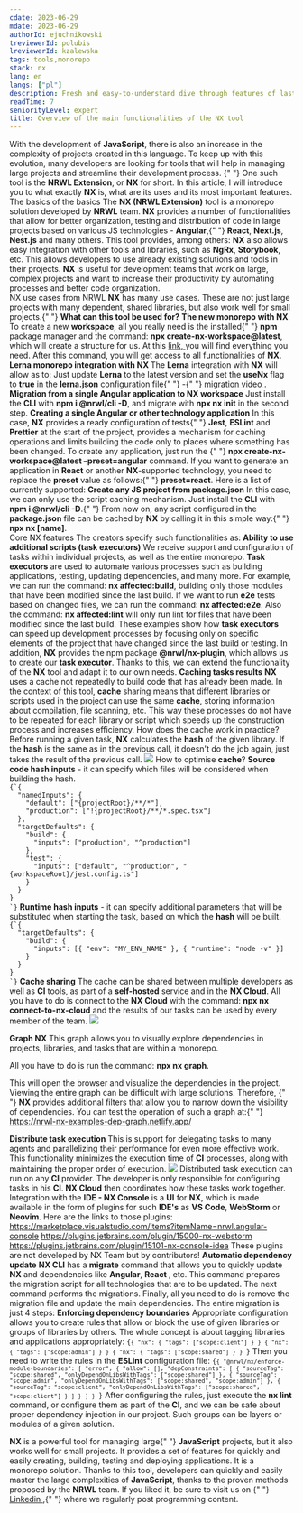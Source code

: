 ```yaml
---
cdate: 2023-06-29
mdate: 2023-06-29
authorId: ejuchnikowski
treviewerId: polubis
lreviewerId: kzalewska
tags: tools,monorepo
stack: nx
lang: en
langs: ["pl"]
description: Fresh and easy-to-understand dive through features of lastly popular Nx from the NRWL team. Let's create some applications and libraries!
readTime: 7
seniorityLevel: expert
title: Overview of the main functionalities of the NX tool
---
```


<Prelude >
  <M>
With the development of <B>JavaScript</B>, there is also an increase in the complexity of projects created in this language. To keep up with this evolution, many developers are looking for tools that will help in managing large projects and streamline their development process.
</M>
  <M>
    {" "}
One such tool is the <B>NRWL Extension</B>, or <B>NX</B> for short. In this article, I will introduce you to what exactly <B>NX</B> is, what are its uses and its most important features.
</M>
</Prelude>

<Section>
  <XL>The basics of the basics</XL>
  <M>
    The <B>NX (NRWL Extension)</B> tool is a monorepo solution developed by <B>NRWL</B> team. <B>NX</B> provides a number of functionalities that allow for better organization, testing and distribution of code in large projects based on various JS technologies - <B>Angular</B>,{" "} <B>React</B>, <B>Next.js</B>, <B>Nest.js</B> and many others. 
    </M>
    <M>
    This tool provides, among others:
  </M>
  
  <List items="Automation of development processes (creation of components and boilerplate), Support for creating monolithic and microservice architectures, Support for unit testing tools and e2e (Jest and Cypress), Support for tools for automating building and distribution processes (Bazel and Nx Cloud), Support for code analysis and organization tools (ESLint and Prettier), Support for dependency management tools (npm and yarn)" />
  <M>
     <B>NX</B> also allows easy integration with other tools and
      libraries, such as <B>NgRx</B>, <B>Storybook</B>, etc. 
    This 
      allows developers to use already existing solutions and tools in their projects.
  </M>
  <M>
    <B>NX</B> is useful for development teams that 
    work on 
    large, complex projects and want to increase their 
    productivity by automating processes and better code organization.
  </M>
</Section>

<Section>
  <XL>NX use cases from NRWL</XL>
  <M>
    <B>NX</B> has many use cases. These are not just large projects with many dependent, shared libraries, but also work well for small projects.{" "}
  </M>
  <M>
    <B>What can this tool be used for?</B>
  </M>
  <List items="Creating a monorepo NX, Lerna monorepo integration with NX, Migration from a single Angular application to the NX workspace, Creating a single Angular application or in another technology, Create any JS project from package.json " />
  <M>
    <B>The new monorepo with NX </B>
  </M>
  <M>
    To create a new <B>workspace</B>, all you really need is 
    the installed{" "} 
    <B>npm</B> package manager and the command:  <B> npx create-nx-workspace@latest</B>, which will create a structure for us. At 
    this <A
      outside
      href="https://nx.dev/packages/nx/documents/create-nx-workspace"
    >
    link, 
    </A> you will find everything you need. After this command, you will get access to all functionalities of <B>NX</B>.
  </M>
  <M>
    <B>Lerna monorepo integration with NX </B>
  </M>
  <M>
    The <B>Lerna</B> integration with <B>NX</B> will allow as to:
  </M>
  <List items="Concurrent execution of tasks, Caching of operations, Distribution of tasks, Limitation of code building" />
  <M>
    Just update <B>Lerna</B> to the latest version and set 
    the <B>useNx</B> flag to <B>true</B> in the  <B>lerna.json</B> configuration file{" "}
    -{" "}
     <A href="https://www.youtube.com/watch?v=Edv7ZeI8Bwc" outside> 
    migration video
     </A>
     .
  </M>
  <M>
    <B>Migration from a single Angular application to NX workspace</B>
  </M>
  <M>
    Just install the <B>CLI</B> with <B>npm i @nrwl/cli -D</B>, and
     migrate with <B>npx nx init</B> in the second step.
  </M>
  <M>
    <B>Creating a single Angular or other technology application</B>
  </M>
  <M>
    In this case, <B>NX</B> provides a ready configuration of tests{" "} <B>Jest</B>, <B>ESLint</B> and <B>Prettier</B> at the start of the project, provides a mechanism for caching 
    operations and limits building the code only to places 
    where something has been changed.
  </M>
  <M>
    To create any application, just run the {" "}
    <B> npx create-nx-workspace@latest –preset=angular</B> command. If 
    you want to 
    generate an application in <B>React</B> or another <B>NX</B>-supported technology, you need to replace the <B>preset</B> value as follows:{" "}
    <B>preset=react</B>.
  </M>
  <M>Here is a list of currently supported: </M>
  <List items="TypeScript,Web-components,Angular,React,React-native,Next, Nest,Express" />
  <M>
    <B>Create any JS project from package.json</B>
  </M>
  <M>  
    In this case, we can only use the script caching mechanism. Just install the <B>CLI</B> with <B>npm i @nrwl/cli -D</B>.{" "}
  </M>
  <M>
    From now on, any script configured in the <B>package.json</B> file can be cached by <B>NX</B> by calling it in this simple way:{" "}
    <B>npx nx [name]</B>.
  </M>
</Section>

<Section>
<XL>Core NX features</XL>
<M>The creators specify such functionalities as:</M>
<List items="The ability to use additional scripts (task executors), Caching tasks results, Cache sharing, NX graph, Resource sharing during tasks (distribute task execution), Automatic update of dependencies, Enforcement of dependency boundaries " />
<M><B>Ability to use additional scripts (task executors)</B></M>
<M>We receive support and configuration of tasks within individual projects, as well as the entire monorepo. <B>Task executors</B> are used to automate various processes such as building applications, testing, updating dependencies, and many more.
</M>
<M>For example, we can run the command:  <B>nx affected:build</B>, building only those modules that have been modified since the last build.</M>
<M>If we want to run <B>e2e</B> tests based on changed files, we can run the command: <B>nx affected:e2e</B>.</M>
<M>Also the command: <B>nx affected:lint</B> will only run lint for files that have been modified since the last build.</M>
<M>These examples show how <B>task executors</B> can speed up development processes by focusing only on specific elements of the project that have changed since the last build or testing.</M>
<M>In addition, <B>NX</B> provides the npm package <B>@nrwl/nx-plugin</B>, which allows us to create our <B>task executor</B>. Thanks to this, we can extend the functionality of the <B>NX</B> tool and adapt it to our own needs.</M>
<M><B>Caching tasks results</B></M>
<M><B>NX</B> uses a cache not repeatedly to build code that has already been made. In the context of this tool, <B>cache</B> sharing means that different libraries or scripts used in the project can use the same <B>cache</B>, storing information about compilation, file scanning, etc. This way these processes do not have to be repeated for each library or script which speeds up the construction process and increases efficiency.</M>
<M>How does the cache work in practice? Before running a given task, <B>NX</B> calculates the <B>hash</B> of the given library. If the <B>hash</B> is the same as in the previous call, it doesn't do the job again, just takes the result of the previous call.</M>
<Img border src="https://nx.dev/documentation/shared/images/caching/nx-hashing.svg" description="Hashing in Nx" />
<M>How to optimise <B>cache</B>?</M>
<M><B>Source code hash inputs</B> - it can specify which files will be considered when building the hash.</M>
<Code mode="static" lang="json">
{`{
  "namedInputs": {
    "default": ["{projectRoot}/**/*"],
    "production": ["!{projectRoot}/**/*.spec.tsx"]
  },
  "targetDefaults": {
    "build": {
      "inputs": ["production", "^production"]
    },
    "test": {
      "inputs": ["default", "^production", "{workspaceRoot}/jest.config.ts"]
    }
  }
}
`}</Code>
<M><B>Runtime hash inputs</B> - it can specify additional parameters that will be substituted when starting the task, based on which the <B>hash</B> will be built.</M>
<Code mode="static" lang="json">
{`{
  "targetDefaults": {
    "build": {
      "inputs": [{ "env": "MY_ENV_NAME" }, { "runtime": "node -v" }]
    }
  }
}
`}</Code>
<M><B>Cache sharing</B></M>
<M>The cache can be shared between multiple developers as well as <B>CI</B> tools, as part of a <B>self-hosted</B> service and in the <B>NX Cloud</B>.
</M>
<M>All you have to do is connect to the <B>NX Cloud</B> with the command: <B>npx nx connect-to-nx-cloud</B> and the results of our tasks can be used by every member of the team.
</M>
<Img border src="https://nx.dev/documentation/shared/images/dte/distributed-caching.svg" description="Distributed caching in Nx" />

<M><B>Graph NX</B></M>
<M>This graph allows you to visually explore dependencies in projects, libraries, and tasks that are within a monorepo.

All you have to do is run the command: <B>npx nx graph</B>.
</M>

<M>
  This will open the browser and visualize the dependencies in the project. Viewing the entire graph can be difficult with large solutions. Therefore, {" "}
  <B>NX</B> provides additional filters that allow you to narrow down the visibility of dependencies. You can test the operation of such a graph at:{" "}
  <A href="https://nrwl-nx-examples-dep-graph.netlify.app/" outside>
    https://nrwl-nx-examples-dep-graph.netlify.app/
  </A>
</M>

<M><B>Distribute task execution</B></M>
<M>This is support for delegating tasks to many agents and parallelizing their performance for even more effective work. This functionality minimizes the execution time of <B>CI</B> processes, along with maintaining the proper order of execution.</M>
<Img src="https://nx.dev/documentation/shared/images/dte/binning.svg" border />
<M>Distributed task execution can run on any <B>CI</B> provider. The developer is only responsible for configuring tasks in his <B>CI</B>.<B> NX Cloud</B> then coordinates how these tasks work together.</M>
<M>Integration with the <B>IDE - NX Console</B> is a <B>UI</B> for <B>NX</B>, which is made available in the form of plugins for such <B>IDE's</B> as <B>VS Code</B>, <B>WebStorm</B> or <B>Neovim</B>.
</M>
<M>Here are the links to those plugins: </M>
<Hint hasBg><A outside href="https://marketplace.visualstudio.com/items?itemName=nrwl.angular-console">https://marketplace.visualstudio.com/items?itemName=nrwl.angular-console</A></Hint>
<Hint hasBg><A outside href="https://plugins.jetbrains.com/plugin/15000-nx-webstorm">https://plugins.jetbrains.com/plugin/15000-nx-webstorm</A></Hint>
<Hint hasBg><A outside href="https://plugins.jetbrains.com/plugin/15101-nx-console-idea">https://plugins.jetbrains.com/plugin/15101-nx-console-idea</A></Hint>
<M>These plugins are not developed by NX Team but by contributors!</M>
<M><B>Automatic dependency update</B></M>
<M><B>NX CLI</B> has a <B>migrate</B> command that allows you to quickly update <B>NX</B> and dependencies like <B>Angular</B>, <B>React </B>, etc.</M>
<M>This command prepares the migration script for all technologies that are to be updated. The next command performs the migrations. Finally, all you need to do is remove the migration file and update the main dependencies.</M>
<M>The entire migration is just 4 steps:</M>
<List items="Command: nx migrate latest, Command: nx migrate –run-migrations, Deleting the migrations.json file, Command: npm install" />
<M><B>Enforcing dependency boundaries</B></M>
<M>Appropriate configuration allows you to create rules that allow or block the use of given libraries or groups of libraries by others.</M>
<M>The whole concept is about tagging libraries and applications appropriately:
</M>
<Code mode="static" lang="json">{`{
  "nx": {
    "tags": ["scope:client"]
  }
}
{
  "nx": {
    "tags": ["scope:admin"]
  }
}
{
  "nx": {
    "tags": ["scope:shared"]
  }
}
`}</Code>
<M>Then you need to write the rules in the <B>ESLint</B> configuration file:
</M>
<Code mode="static" lang="json">{`{
  "@nrwl/nx/enforce-module-boundaries": [
    "error",
    {
      "allow": [],
      "depConstraints": [
        {
          "sourceTag": "scope:shared",
          "onlyDependOnLibsWithTags": ["scope:shared"]
        },
        {
          "sourceTag": "scope:admin",
          "onlyDependOnLibsWithTags": ["scope:shared", "scope:admin"]
        },
        {
          "sourceTag": "scope:client",
          "onlyDependOnLibsWithTags": ["scope:shared", "scope:client"]
        }
      ]
    }
  ]
}
`}</Code>
<M>After configuring the rules, just execute the <B>nx lint</B> command, or configure them as part of the <B>CI</B>, and we can be safe about proper dependency injection in our project.</M>
<Hint hasBg>Such groups can be layers or modules of a given solution.</Hint>
</Section>

<Summary>
  <M>
  <B>NX</B> is a powerful tool for managing large{" "}
    <B>JavaScript</B> projects, but it also works well for small projects. It provides a set of features for quickly and easily creating, building, testing and deploying applications. It is a monorepo solution. Thanks to this tool, developers can quickly and easily master the large complexities of <B>JavaScript</B>, thanks to the proven methods proposed by the <B>NRWL</B> team.</M>
 <M>If you liked it, be sure to visit us on {" "}
    <A href="https://www.linkedin.com/in/emil-juchnikowski-25b251bb/" outside>
      Linkedin
    </A>,{" "}
where we regularly post programming content.
  </M>
</Summary>

